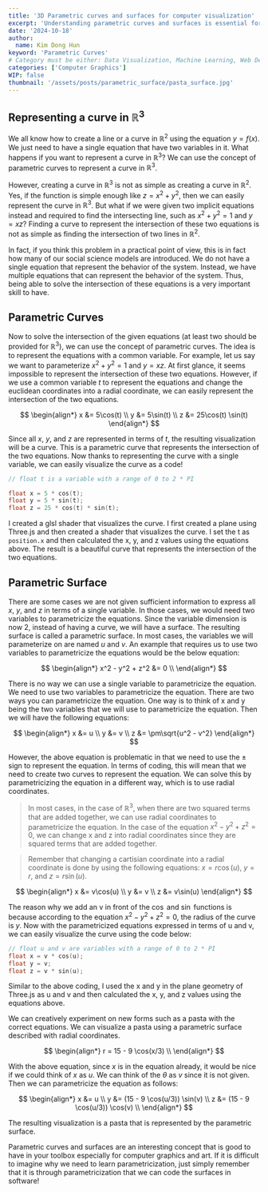 ```yaml
---
title: '3D Parametric curves and surfaces for computer visualization'
excerpt: 'Understanding parametric curves and surfaces is essential for visualizing equations in 3D space. This post explores how parametricization enables the representation of complex intersections and surfaces, with practical coding examples for computer graphics.'
date: '2024-10-18'
author:
  name: Kim Dong Hun
keyword: 'Parametric Curves'
# Category must be either: Data Visualization, Machine Learning, Web Development, Product Design, Computer Graphics, Other
categories: ['Computer Graphics']
WIP: false
thumbnail: '/assets/posts/parametric_surface/pasta_surface.jpg'
---
```


## Representing a curve in $\mathbb{R}^3$

We all know how to create a line or a curve in $\mathbb{R}^2$ using the equation $y = f(x)$. We just need to have a single equation that have two variables in it. What happens if you want to represent a curve in $\mathbb{R}^3$? We can use the concept of parametric curves to represent a curve in $\mathbb{R}^3$.

However, creating a curve in $\mathbb{R}^3$ is not as simple as creating a curve in $\mathbb{R}^2$. Yes, if the function is simple enough like $z = x^2 + y^2$, then we can easily represent the curve in $\mathbb{R}^3$. But what if we were given two implicit equations instead and required to find the intersecting line, such as $x^2 + y^2 = 1$ and $y=xz$? Finding a curve to represent the intersection of these two equations is not as simple as finding the intersection of two lines in $\mathbb{R}^2$.

In fact, if you think this problem in a practical point of view, this is in fact how many of our social science models are introduced. We do not have a single equation that represent the behavior of the system. Instead, we have multiple equations that can represent the behavior of the system. Thus, being able to solve the intersection of these equations is a very important skill to have.

## Parametric Curves

Now to solve the intersection of the given equations (at least two should be provided for $\mathbb{R}^3$), we can use the concept of parametric curves. The idea is to represent the equations with a common variable. For example, let us say we want to parameterize $x^2 + y^2 = 1$ and $y=xz$. At first glance, it seems impossible to represent the intersection of these two equations. However, if we use a common variable $t$ to represent the equations and change the euclidean coordinates into a radial coordinate, we can easily represent the intersection of the two equations.

$$
\begin{align*}
x &= 5\cos(t) \\
y &= 5\sin(t) \\
z &= 25\cos(t) \sin(t)
\end{align*}
$$ 

Since all $x$, $y$, and $z$ are represented in terms of $t$, the resulting visualization will be a curve. This is a parametric curve that represents the intersection of the two equations. Now thanks to representing the curve with a single variable, we can easily visualize the curve as a code!

```c++
// float t is a variable with a range of 0 to 2 * PI

float x = 5 * cos(t);
float y = 5 * sin(t);
float z = 25 * cos(t) * sin(t);
```

I created a glsl shader that visualizes the curve. I first created a plane using Three.js and then created a shader that visualizes the curve. I set the t as `position.x` and then calculated the x, y, and z values using the equations above. The result is a beautiful curve that represents the intersection of the two equations.

<ParametricSurface1 />

## Parametric Surface

There are some cases we are not given sufficient information to express all $x$, $y$, and $z$ in terms of a single variable. In those cases, we would need two variables to parametricize the equations. Since the variable dimension is now 2, instead of having a curve, we will have a surface. The resulting surface is called a parametric surface. In most cases, the variables we will parameterize on are named $u$ and $v$. An example that requires us to use two variables to parametricize the equations would be the below equation:

$$
\begin{align*}
x^2 - y^2 + z^2 &= 0 \\
\end{align*}
$$

There is no way we can use a single variable to parametricize the equation. We need to use two variables to parametricize the equation. There are two ways you can parametricize the equation. One way is to think of x and y being the two variables that we will use to parametricize the equation. Then we will have the following equations:

$$
\begin{align*}
x &= u \\
y &= v \\
z &= \pm\sqrt{u^2 - v^2}
\end{align*}
$$

However, the above equation is problematic in that we need to use the $\pm$ sign to represent the equation. In terms of coding, this will mean that we need to create two curves to represent the equation. We can solve this by parametricizing the equation in a different way, which is to use radial coordinates.

> In most cases, in the case of $\mathbb{R}^3$, when there are two squared terms that are added together, we can use radial coordinates to parametricize the equation. In the case of the equation $x^2 - y^2 + z^2 = 0$, we can change x and z into radial coordinates since they are squared terms that are added together.

> Remember that changing a cartisian coordinate into a radial coordinate is done by using the following equations: $x = r\cos(u)$, $y = r$, and $z = r\sin(u)$.

$$
\begin{align*}
x &= v\cos(u) \\
y &= v \\
z &= v\sin(u)
\end{align*}
$$

The reason why we add an v in front of the $\cos$ and $\sin$ functions is because according to the equation $x^2 - y^2 + z^2 = 0$, the radius of the curve is $y$. Now with the parametricized equations expressed in terms of u and v, we can easily visualize the curve using the code below:

```c++
// float u and v are variables with a range of 0 to 2 * PI
float x = v * cos(u);
float y = v;
float z = v * sin(u);
```

<ParametricSurface2 />

Similar to the above coding, I used the x and y in the plane geometry of Three.js as u and v and then calculated the x, y, and z values using the equations above.

We can creatively experiment on new forms such as a pasta with the correct equations. We can visualize a pasta using a parametric surface described with radial coordinates. 

$$
\begin{align*}
r = 15 - 9 \cos(x/3) \\
\end{align*}
$$

With the above equation, since $x$ is in the equation already, it would be nice if we could think of $x$ as $u$. We can think of the $\theta$ as $v$ since it is not given. Then we can parametricize the equation as follows:

$$
\begin{align*}
x &= u \\
y &= (15 - 9 \cos(u/3)) \sin(v) \\
z &= (15 - 9 \cos(u/3)) \cos(v) \\
\end{align*}
$$

The resulting visualization is a pasta that is represented by the parametric surface.

<ParametricSurface3 />



Parametric curves and surfaces are an interesting concept that is good to have in your toolbox especially for computer graphics and art. If it is difficult to imagine why we need to learn parametricization, just simply remember that it is through parametricization that we can code the surfaces in software!
